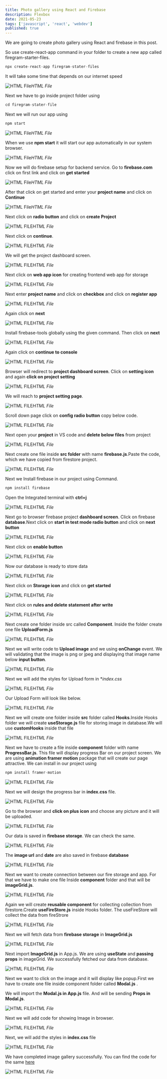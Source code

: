 ```yaml
---
title: Photo gallery using React and Firebase
description: Flexbox
date: 2021-05-23
tags: ['javascript', 'react', 'webdev']
published: true
---
```


We are going to create photo gallery using React and firebase in this post.

So use create-react-app command in your folder to create a new app called firegram-starter-files.


```js
npx create-react-app firegram-stater-files
```


It will take some time that depends on our internet speed

![HTML File](https://res.cloudinary.com/thewebdev/image/upload/v1622713779/React/photo-gallery/2_vrejx4.png)*HTML File*

Next we have to go inside project folder using


```js
cd firegram-stater-file
```


Next we will run our app using 


```js
npm start
```


![HTML File](https://res.cloudinary.com/thewebdev/image/upload/v1622713790/React/photo-gallery/3_opzvb3.png)*HTML File*

When we use **npm start** it will start our app automatically in our system browser.

![HTML File](https://res.cloudinary.com/thewebdev/image/upload/v1622713829/React/photo-gallery/5_lesdyg.png)*HTML File*

Now we will do firebase setup for backend service. Go to **firebase.com** click on first link and click on **get started**

![HTML File](https://res.cloudinary.com/thewebdev/image/upload/v1622788683/React/photo-gallery/6_qecxkd.png)*HTML File*

After that click on get started and enter your **project name** and click on **Continue**

![HTML File](https://res.cloudinary.com/thewebdev/image/upload/v1622714559/React/photo-gallery/7_ha2tet.png)*HTML File*

Next click on **radio button** and click on **create Project**

![HTML FILE](https://res.cloudinary.com/thewebdev/image/upload/v1622714549/React/photo-gallery/8_buykff.png)*HTML File*

Next click on **continue**.

![HTML FILE](https://res.cloudinary.com/thewebdev/image/upload/v1622714552/React/photo-gallery/9_zdhbhb.png)*HTML File*

We will get the project dashboard screen.

![HTML FILE](https://res.cloudinary.com/thewebdev/image/upload/v1622713845/React/photo-gallery/10_fdgkav.png)*HTML File*

Next click on **web app icon** for creating frontend web app for storage

![HTML FILE](https://res.cloudinary.com/thewebdev/image/upload/v1622714566/React/photo-gallery/11_e9tjpo.png)*HTML File*

Next enter **project name** and click on **checkbox** and click on **register app**

![HTML FILE](https://res.cloudinary.com/thewebdev/image/upload/v1622714111/React/photo-gallery/13_yr8uhd.png)*HTML File*

Again click on **next**

![HTML FILE](https://res.cloudinary.com/thewebdev/image/upload/v1622714106/React/photo-gallery/14_aal1lb.png)*HTML File*

Install firebase-tools globally using the given command. Then click on **next**

![HTML FILE](https://res.cloudinary.com/thewebdev/image/upload/v1622714105/React/photo-gallery/15_hd8rvr.png)*HTML File*

Again click on **continue to console**

![HTML FILE](https://res.cloudinary.com/thewebdev/image/upload/v1622714112/React/photo-gallery/16_ulnnnj.png)*HTML File*

Browser will redirect to **project dashboard screen**. Click on **setting icon**  and again **click on project setting**

![HTML FILE](https://res.cloudinary.com/thewebdev/image/upload/v1622714123/React/photo-gallery/17_raonax.png)*HTML File*

We will reach to **project setting page**.

![HTML FILE](https://res.cloudinary.com/thewebdev/image/upload/v1622788688/React/photo-gallery/18_k7wabk.png)*HTML File*

Scroll down page click on **config radio button** copy below code.

![HTML FILE](https://res.cloudinary.com/thewebdev/image/upload/v1622713781/React/photo-gallery/19_aemsp5.png)*HTML File*

Next open your **project** in VS code and **delete below files** from project

![HTML FILE](https://res.cloudinary.com/thewebdev/image/upload/v1622713759/React/photo-gallery/20_lwggw9.png)*HTML File*

Next create one file inside **src folder** with name **firebase.js**.Paste the code, which we have copied from firestore project.

![HTML FILE](https://res.cloudinary.com/thewebdev/image/upload/v1622713830/React/photo-gallery/21_hixjuk.png)*HTML File*

Next we Install firebase in our project using Command.


```js
npm install firebase
```


Open the Integrated terminal with **ctrl+j**

![HTML FILE](https://res.cloudinary.com/thewebdev/image/upload/v1622713756/React/photo-gallery/22_fzblq3.png)*HTML File*

Next go to browser firebase project **dashboard screen**. Click on firebase **database**.Next click on **start in test mode radio button** and click on **next button**

![HTML FILE](https://res.cloudinary.com/thewebdev/image/upload/v1622713818/React/photo-gallery/23_ria6xq.png)*HTML File*

Next click on **enable button**

![HTML FILE](https://res.cloudinary.com/thewebdev/image/upload/v1622788909/React/photo-gallery/25_lhwfrd.png)*HTML File*

Now our database is ready to store data

![HTML FILE](https://res.cloudinary.com/thewebdev/image/upload/v1622788896/React/photo-gallery/26_iakxpn.png)*HTML File*

Next click on **Storage icon** and click on **get started**

![HTML FILE](https://res.cloudinary.com/thewebdev/image/upload/v1622788897/React/photo-gallery/27_sftxpu.png)*HTML File*

Next click on **rules and delete statement after write**

![HTML FILE](https://res.cloudinary.com/thewebdev/image/upload/v1622788898/React/photo-gallery/28_nx8am3.png)*HTML File*

Next create one folder inside src called **Component**. Inside the folder create one file **UploadForm.js**

![HTML FILE](https://res.cloudinary.com/thewebdev/image/upload/v1622788898/React/photo-gallery/29_igorhe.png)*HTML File*

Next we will write code to **Upload image** and we using **onChange** event. We will validating that the image is  png or jpeg and displaying that image name below **input button**.

![HTML FILE](https://res.cloudinary.com/thewebdev/image/upload/v1622793547/React/photo-gallery/29_2_prxt7g.png)*HTML File*

Next we will add the styles for Upload form in **index.css*

![HTML FILE](https://res.cloudinary.com/thewebdev/image/upload/v1622788900/React/photo-gallery/30_uiixmv.png)*HTML File*

Our Upload Form will look like below.

![HTML FILE](https://res.cloudinary.com/thewebdev/image/upload/v1622788900/React/photo-gallery/31_j2roh7.png)*HTML File*

Next we will create one folder inside **src** folder called **Hooks**.Inside Hooks folder we will create **useStorage.js** file for storing image in database.We will use **customHooks** inside that file

![HTML FILE](https://res.cloudinary.com/thewebdev/image/upload/v1622788909/React/photo-gallery/32_zkhmf0.png)*HTML File*

Next we have to create a file inside **component** folder with name **ProgressBar.js**. This file will display progress Bar on our project screen. We are using **animation framer motion** package that will create our page attractive. We can install in our project using


```js
npm install framer-motion
```


![HTML FILE](https://res.cloudinary.com/thewebdev/image/upload/v1622788905/React/photo-gallery/33_ps9dvc.png)*HTML File*

Next we will design the progress bar in **index.css** file.

![HTML FILE](https://res.cloudinary.com/thewebdev/image/upload/v1622794942/React/photo-gallery/31_2_jimubr.png)*HTML File*

Go to the browser and **click on plus icon** and choose any picture and it will be uploaded.

![HTML FILE](https://res.cloudinary.com/thewebdev/image/upload/v1622788906/React/photo-gallery/34_yfqk0u.png)*HTML File*

Our data is saved in **firebase storage**. We can check the same.

![HTML FILE](https://res.cloudinary.com/thewebdev/image/upload/v1622788909/React/photo-gallery/35_l16e06.png)*HTML File*

The **image url** and **date** are also saved in firebase **database**

![HTML FILE](https://res.cloudinary.com/thewebdev/image/upload/v1622788889/React/photo-gallery/37_e7iw7p.png)*HTML File*

Next we want to create connection between our fire storage and app. For that we have to make one file Inside **component** folder and that will be **imageGrid.js**. 

![HTML FILE](https://res.cloudinary.com/thewebdev/image/upload/v1622788889/React/photo-gallery/38_aksjee.png)*HTML File*

Again we will create **reusable component** for collecting collection from firestore.Create **useFireStore.js** inside Hooks folder. The useFireStore will collect the data from fireStrore

![HTML FILE](https://res.cloudinary.com/thewebdev/image/upload/v1622788891/React/photo-gallery/39_awdqpk.png)*HTML File*

Next we will fetch data from **firebase storage** in **ImageGrid.js**

![HTML FILE](https://res.cloudinary.com/thewebdev/image/upload/v1622788891/React/photo-gallery/40_tyyhbb.png)*HTML File*

Next import **ImageGrid.js** in App.js. We are using **useState** and **passing props** in imageGrid. We successfully fetched our data from database.

![HTML FILE](https://res.cloudinary.com/thewebdev/image/upload/v1622788892/React/photo-gallery/41_ccskzo.png)*HTML File*

Next we want to click on the image and it will display like popup.First we have to create one file inside component folder called **Modal.js** .

We will import the **Modal.js in App.js** file. And will be sending **Props in Modal.js**.

![HTML FILE](https://res.cloudinary.com/thewebdev/image/upload/v1622788898/React/photo-gallery/44_u3rxqw.png)*HTML File*

Next we will add code for showing Image in browser.

![HTML FILE](https://res.cloudinary.com/thewebdev/image/upload/v1622788900/React/photo-gallery/45_l41kau.png)*HTML File*

Next, we will add the styles in **index.css** file

![HTML FILE](https://res.cloudinary.com/thewebdev/image/upload/v1622788895/React/photo-gallery/46_tbilhf.png)*HTML File*

We have completed image gallery successfully. You can find the code for the same [here](https://github.com/jitu001995/photo-gallery-react)

![HTML FILE](https://res.cloudinary.com/thewebdev/image/upload/v1622788896/React/photo-gallery/47_uzxrjb.png)*HTML File*